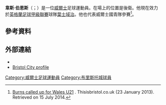 {{Infobox football biography
| name     = 韋斯·伯恩斯 <br/>Wes Burns
| image    = 
| caption  = 
| fullname = Wesley James Burns<ref>{{cite web|url=http://www.football-league.co.uk/staticFiles/4e/bd/0,,10794~179534,00.pdf|title=Professional Retain List & Free Transfers 2012/13|publisher=[[The_Football_League|The Football League]]|date=2013-06-03|access-date=2013-06-17|url-status=dead|archive-url=https://web.archive.org/web/20140802074454/http://www.football-league.co.uk/staticFiles/4e/bd/0%2C%2C10794~179534%2C00.pdf|archive-date=2014-08-02}}</ref>
| birth_date  = {{Birth date and age|1994|11|23|df=y}}<ref name="afc profile">{{cite web|title=Wes Burns player profile|url=http://www.afc.co.uk/teams/first_team_profiles.php?PlayId=12300|publisher=Aberdeen F.C.|access-date=2016-10-22}}</ref>
| birth_place = [[威爾斯|威爾斯]][[卡迪夫|卡迪夫]]
| height      = {{height|m=1.73}}<ref>{{cite web|url=http://www.11v11.com/players/wes-burns-240494/|title=Profile|access-date=2016-10-16|publisher=11v11}}</ref>
| position    = [[右後衛|右後衛]]
| currentclub = [[伊普斯维奇城足球俱乐部|葉士域治]]
| clubnumber  = 7
| youthyears1 = 2009–2012
| youthclubs1 = [[伊普斯维奇城足球俱乐部|葉士域治]]
| years1 = 2012–2017 | clubs1 = [[布里斯托尔城足球俱乐部|布里斯托城]]                        | caps1 = 44   | goals1 = 3
| years2 = 2012-2013      | clubs2 = → [[格林森林流浪足球俱乐部|格林森林流浪]] (外借)  | caps2 = 6    | goals2 = 1
| years3 = 2014–2015 | clubs3 = → [[牛津联足球俱乐部|牛津联]] (外借)              | caps3 = 9    | goals3 = 1
| years4 = 2015      | clubs4 = → [[車頓咸足球會|車頓咸]] (外借)          | caps4 = 14   | goals4 = 4
| years5 = 2016      | clubs5 = → [[弗利特伍德镇足球俱乐部|費列活特]] (外借)            | caps5 = 14   | goals5 = 5
| years6 = 2016–2017 | clubs6 = → [[阿伯丁足球俱乐部|阿伯丁]] (外借)                        | caps6 = 13   | goals6 = 0
| years7 = 2017–2021 | clubs7 = [[弗利特伍德镇足球俱乐部|費列活特]]                    | caps7 = 144  | goals7 = 16
| years8 = 2021–     | clubs8 = [[伊普斯维奇城足球俱乐部|葉士域治]]                        | caps8 = 37   | goals8 = 12
| nationalyears1 = 2013–2016
| nationalteam1  = [[威爾斯21歲以下足球代表隊|威爾斯U21]]
| nationalcaps1  = 18
| nationalgoals1 = 6
| nationalyears2 = 2022–
| nationalteam2  = [[威爾斯足球代表隊|威爾斯]]
| nationalcaps2  = 1
| nationalgoals2 = 0
| club-update = 2022年4月30日 (UTC)
| ntupdate = 2022年6月1日 (UTC)<ref>{{cite web|url=http://www.faw.org.uk/uploads/documents/originals/Wales%20U21%20v%20Lithuania%20&%20SM%20Squad.pdf?randNo=6864+|title=UEFA Under 21 Matches / Gemau Ryngwladol UEFA Dan 21 v. Lithuania & San Marino|publisher=FAW|date=2013-10-04|access-date=2013-10-04}}</ref>
}}

'''韋斯·伯恩斯'''（{{lang-en|Wes Burns}}；{{bd|1994年|11月23日}}）是一位[[威爾士|威爾士]]足球運動員。在場上的位置是後衛。他現在效力於[[英格蘭足球甲級聯賽|英格蘭足球甲級聯賽]]球隊[[伊普斯維奇城足球俱樂部|葉士域治]]。他也代表威爾士國青隊參賽<ref>[http://www.thisisbristol.co.uk/Bristol-City-teenager-Wes-Burns-earns-Wales-21/story-17939573-detail/story.html Burns called up for Wales U21] {{Webarchive|url=https://archive.is/20130505112630/http://www.thisisbristol.co.uk/Bristol-City-teenager-Wes-Burns-earns-Wales-21/story-17939573-detail/story.html |date=2013-05-05 }}. Thisisbristol.co.uk (23 January 2013). Retrieved on 15 July 2014.</ref>。

==參考資料==
{{Reflist}}

==外部連結==
*{{soccerbase|68834}}
*[http://www.bcfc.co.uk/team/player-profile/wes-burns/27 Bristol City profile] {{Wayback|url=http://www.bcfc.co.uk/team/player-profile/wes-burns/27 |date=20160303205156 }}

{{DEFAULTSORT:Burns, Wesley}}
[[Category:威爾士足球運動員|Category:威爾士足球運動員]]
[[Category:布里斯托城球員|Category:布里斯托城球員]]
{{Sport-bio-stub}}